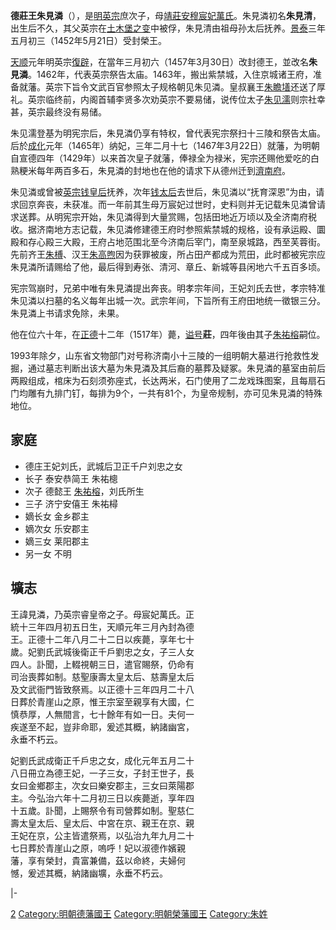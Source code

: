 '''德莊王朱見潾'''（{{bd|1448年|5月7日|1517年|9月7日|Z朱}}），是[[明英宗|明英宗]]庶次子，母[[萬宸妃|靖莊安穆宸妃萬氏]]。朱見潾初名'''朱見清'''，出生后不久，其父英宗在[[土木堡之变|土木堡之变]]中被俘，朱見清由祖母孙太后抚养。[[景泰_(年号)|景泰]]三年五月初三（1452年5月21日）受封榮王。

[[天顺_(明朝)|天顺]]元年明英宗[[復辟|復辟]]，在當年三月初六（1457年3月30日）改封德王，並改名'''朱見潾'''。1462年，代表英宗祭告太庙。1463年，搬出紫禁城，入住京城诸王府，准备就藩。英宗下旨令文武百官参照太子规格朝见朱见潾。皇叔襄王[[朱瞻墡|朱瞻墡]]还送了厚礼。英宗临终前，内阁首辅李贤多次劝英宗不要易储，说传位太子[[朱见濡|朱见濡]]则宗社幸甚，英宗最终没有易储。

朱见濡登基为明宪宗后，朱見潾仍享有特权，曾代表宪宗祭扫十三陵和祭告太庙。后於[[成化|成化]]元年（1465年）纳妃，三年二月十七（1467年3月22日）就藩，为明朝自宣德四年（1429年）以来首次皇子就藩，俸禄全为禄米，宪宗还赐他爱吃的白熟粳米每年两百多石，朱見潾的封地也在他的请求下从德州迁到[[濟南府|濟南府]]。

朱见潾或曾被[[孝莊睿皇后|英宗钱皇后]]抚养，次年[[孝莊睿皇后|钱太后]]去世后，朱见潾以“抚育深恩”为由，请求回京奔丧，未获准。而一年前其生母万宸妃过世时，史料则并无记载朱见潾曾请求送葬。从明宪宗开始，朱见潾得到大量赏赐，包括田地近万顷以及全济南府税收。据济南地方志记载，朱见潾修建德王府时参照紫禁城的规格，设有承运殿、圜殿和存心殿三大殿，王府占地范围北至今济南后宰门，南至泉城路，西至芙蓉街。先前齐王[[朱榑|朱榑]]、汉王[[朱高煦|朱高煦]]因为获罪被废，所占田产都成为荒田，此时都被宪宗应朱見潾所请赐给了他，最后得到寿张、清河、章丘、新城等县闲地六千五百多顷。

宪宗驾崩时，兄弟中唯有朱見潾提出奔丧。明孝宗年间，王妃刘氏去世，孝宗特准朱见潾以扫墓的名义每年出城一次。武宗年间，下旨所有王府田地统一徵银三分。朱見潾上书请求免除，未果。

他在位六十年，在[[正德_(明朝)|正德]]十二年（1517年）薨，[[谥号|谥号]]'''莊'''，四年後由其子[[朱祐榕|朱祐榕]]嗣位。

1993年除夕，山东省文物部门对号称济南小十三陵的一组明朝大墓进行抢救性发掘，通过墓志判断出该大墓为朱見潾及其后裔的墓葬及疑冢。朱見潾的墓室由前后两殿组成，棺床为石刻须弥座式，长达两米，石门使用了二龙戏珠图案，且每扇石门均雕有九排门钉，每排为9个，一共有81个，为皇帝规制，亦可见朱見潾的特殊地位。

==家庭==
*德庄王妃刘氏，武城后卫正千户刘忠之女
*长子 泰安恭简王 朱祐樬
*次子 德懿王 [[朱祐榕|朱祐榕]]，刘氏所生
*三子 济宁安僖王 朱祐樳
*嫡长女 金乡郡主
*嫡次女 乐安郡主
*嫡三女 莱阳郡主
*另一女 不明

==壙志==
<div class="NavFrame" style="text-align: left; width:60%">
{{HideH|德莊王壙志銘}}

王諱見潾，乃英宗睿皇帝之子。母宸妃萬氏。正統十三年四月初五日生，天順元年三月內封為德王。正德十二年八月二十二日以疾薨，享年七十歲。妃劉氏武城後衛正千戶劉忠之女，子三人女四人。訃聞，上輟視朝三日，遣官賜祭，仍命有司治喪葬如制。慈聖康壽太皇太后、慈壽皇太后及文武衙門皆致祭焉。以正德十三年四月二十八日葬於青崖山之原，惟王宗室至親享有大國，仁慎恭厚，人無間言，七十餘年有如一日。夫何一疾遂至不起，豈非命耶，爰述其概，納諸幽宮，永垂不朽云。


{{HideF}}
</div>

<div class="NavFrame" style="text-align: left; width:60%">
{{HideH|大明宗室德王妃劉氏壙志銘}}

妃劉氏武成衛正千戶忠之女，成化元年五月二十八日冊立為德王妃，一子三女，子封王世子，長女曰金鄉郡主，次女曰樂安郡主，三女曰萊陽郡主。今弘治六年十二月初三日以疾薨逝，享年四十五歲。訃聞，上賜祭令有司營葬如制。聖慈仁壽太皇太后、皇太后、中宮在京、親王在京、親王妃在京，公主皆遣祭焉，以弘治九年九月二十七日葬於青崖山之原，嗚呼！妃以淑德作嬪親藩，享有榮封，貴富兼備，茲以命終，夫婦何憾，爰述其概，納諸幽壙，永垂不朽云。

{{HideF}}
</div>

{{s-start}}
{{s-none|無|[[明朝|明政府]]封之}}
{{s-ttl|title=[[明朝藩王列表_(榮王系)|明榮國國王]]|years=1452年－1457年}}
{{s-vacant|改封德國，封國撤除|next=莊王[[朱祐樞|朱祐樞]]}}
|-
{{s-none|無|[[明朝|明政府]]封之}}
{{s-ttl|title=[[明朝藩王列表_(德王系)|明德國國王]]|years=1457年－1517年}}
{{s-after|子懿王[[朱祐榕|朱祐榕]]}}
{{end}}

[[Category:明英宗皇子|2]]
[[Category:明朝德藩國王|Category:明朝德藩國王]]
[[Category:明朝榮藩國王|Category:明朝榮藩國王]]
[[Category:朱姓|Category:朱姓]]